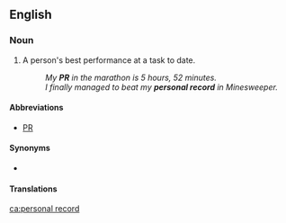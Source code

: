 ==English==

===Noun===
{{en-noun}}

# A person's best performance at a task to date.
#: ''My '''PR''' in the marathon is 5 hours, 52 minutes.''
#: ''I finally managed to beat my '''personal record''' in Minesweeper.''

====Abbreviations====
* [[PR]]

====Synonyms====
* {{l|en|personal best}}

====Translations====
{{trans-see|person's best performance|personal best}}

[[ca:personal record]]